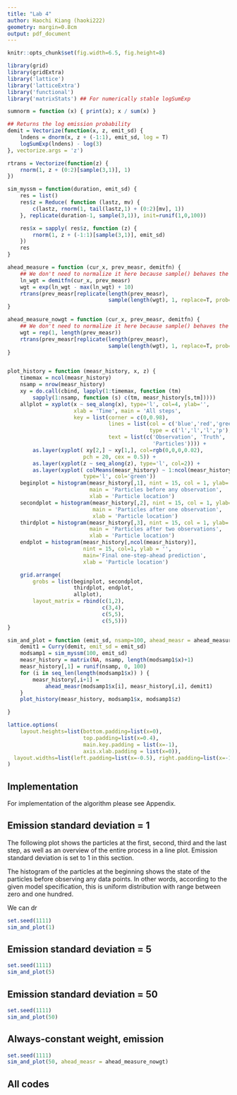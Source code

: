 ```yaml
---
title: "Lab 4"
author: Haochi Kiang (haoki222)
geometry: margin=0.8cm
output: pdf_document
---
```


```r
knitr::opts_chunk$set(fig.width=6.5, fig.height=8)

library(grid)
library(gridExtra)
library('lattice')
library('latticeExtra')
library('functional')
library('matrixStats') ## For numerically stable logSumExp

sumnorm = function (x) { print(x); x / sum(x) }

## Returns the log emission probability
demit = Vectorize(function(x, z, emit_sd) {
    lndens = dnorm(x, z + (-1:1), emit_sd, log = T)
    logSumExp(lndens) - log(3)
}, vectorize.args = 'z')

rtrans = Vectorize(function(z) {
    rnorm(1, z + (0:2)[sample(3,1)], 1)
})

sim_myssm = function(duration, emit_sd) {
    res = list()
    res$z = Reduce( function (lastz, mv) {
        c(lastz, rnorm(1, tail(lastz,1) + (0:2)[mv], 1))
    }, replicate(duration-1, sample(3,1)), init=runif(1,0,100))

    res$x = sapply( res$z, function (z) {
        rnorm(1, z + (-1:1)[sample(3,1)], emit_sd)
    })
    res
}

ahead_measure = function (cur_x, prev_measr, demitfn) {
    ## We don't need to normalize it here because sample() behaves the same
    ln_wgt = demitfn(cur_x, prev_measr)
    wgt = exp(ln_wgt - max(ln_wgt) + 10)
    rtrans(prev_measr[replicate(length(prev_measr),
                                sample(length(wgt), 1, replace=T, prob=wgt))])
}

ahead_measure_nowgt = function (cur_x, prev_measr, demitfn) {
    ## We don't need to normalize it here because sample() behaves the same
    wgt = rep(1, length(prev_measr))
    rtrans(prev_measr[replicate(length(prev_measr),
                                sample(length(wgt), 1, replace=T, prob=wgt))])
}


plot_history = function (measr_history, x, z) {
    timemax = ncol(measr_history)
    nsamp = nrow(measr_history)
    xy = do.call(cbind, lapply(1:timemax, function (tm)
        sapply(1:nsamp, function (s) c(tm, measr_history[s,tm]))))
    allplot = xyplot(x ~ seq_along(x), type='l', col=4, ylab='',
                     xlab = 'Time', main = 'All steps',
                     key = list(corner = c(0,0.98),
                                lines = list(col = c('blue','red','green', rgb(0,0,0,0.5)),
                                             type = c('l','l','l','p'), pch = 20),
                                text = list(c('Observation', 'Truth', 'Posterior Mean',
                                              'Particles')))) +
        as.layer(xyplot( xy[2,] ~ xy[1,], col=rgb(0,0,0,0.02),
                        pch = 20, cex = 0.5)) +
        as.layer(xyplot(z ~ seq_along(z), type='l', col=2)) +
        as.layer(xyplot( colMeans(measr_history) ~ 1:ncol(measr_history),
                        type='l', col='green'))
    beginplot = histogram(measr_history[,1], nint = 15, col = 1, ylab='',
                          main = 'Particles before any observation',
                          xlab = 'Particle location')
    secondplot = histogram(measr_history[,2], nint = 15, col = 1, ylab='',
                           main = 'Particles after one observation',
                           xlab = 'Particle location')
    thirdplot = histogram(measr_history[,3], nint = 15, col = 1, ylab='',
                          main = 'Particles after two observations',
                          xlab = 'Particle location')
    endplot = histogram(measr_history[,ncol(measr_history)],
                        nint = 15, col=1, ylab = '',
                        main='Final one-step-ahead prediction',
                        xlab = 'Particle location')

    grid.arrange(
        grobs = list(beginplot, secondplot,
                     thirdplot, endplot,
                     allplot),
        layout_matrix = rbind(c(1,2),
                              c(3,4),
                              c(5,5),
                              c(5,5)))
}

sim_and_plot = function (emit_sd, nsamp=100, ahead_measr = ahead_measure) {
    demit1 = Curry(demit, emit_sd = emit_sd)
    modsamp1 = sim_myssm(100, emit_sd)
    measr_history = matrix(NA, nsamp, length(modsamp1$x)+1)
    measr_history[,1] = runif(nsamp, 0, 100)
    for (i in seq_len(length(modsamp1$x)) ) {
        measr_history[,i+1] =
            ahead_measr(modsamp1$x[i], measr_history[,i], demit1)
    }
    plot_history(measr_history, modsamp1$x, modsamp1$z)

}

lattice.options(
    layout.heights=list(bottom.padding=list(x=0),
                        top.padding=list(x=0.4),
                        main.key.padding = list(x=-1),
                        axis.xlab.padding = list(x=0)),
  layout.widths=list(left.padding=list(x=-0.5), right.padding=list(x=-1))
)

```

## Implementation

For implementation of the algorithm please see Appendix.


## Emission standard deviation = 1

The following plot shows the particles at the first, second, third and
the last step, as well as an overview of the entire process in a line
plot. Emission standard deviation is set to 1 in this section.

The histogram of the particles at the beginning shows the state of the
particles before observing any data points. In other words, according to
the given model specification, this is uniform distribution with range
between zero and one hundred.

We can dr

```r
set.seed(1111)
sim_and_plot(1)

```

## Emission standard deviation = 5

```r
set.seed(1111)
sim_and_plot(5)

```

## Emission standard deviation = 50

```r
set.seed(1111)
sim_and_plot(50)

```

## Always-constant weight, emission 

```r
set.seed(1111)
sim_and_plot(50, ahead_measr = ahead_measure_nowgt)

```



\newpage
## All codes
```r
```
